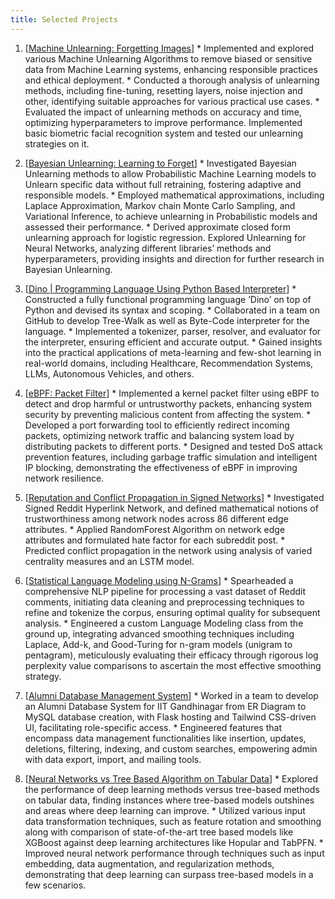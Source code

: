 ```yaml
---
title: Selected Projects
---
```


1. [[Machine Unlearning: Forgetting Images](https://github.com/Inderjeet-23/Machine_Unlearning)]
        * Implemented and explored various Machine Unlearning Algorithms to remove biased or sensitive data from Machine Learning systems, enhancing responsible practices and ethical deployment.
        * Conducted a thorough analysis of unlearning methods, including fine-tuning, resetting layers, noise injection and other, identifying suitable approaches for various practical use cases.
        * Evaluated the impact of unlearning methods on accuracy and time, optimizing hyperparameters to improve performance. Implemented basic biometric facial recognition system and tested our unlearning strategies on it.

2. [[Bayesian Unlearning: Learning to Forget](https://github.com/Kalash0309/Bayesian_Unlearning)]
        * Investigated Bayesian Unlearning methods to allow Probabilistic Machine Learning models to Unlearn specific data without full retraining, fostering adaptive and responsible models.
        * Employed mathematical approximations, including Laplace Approximation, Markov chain Monte Carlo Sampling, and Variational Inference, to achieve unlearning in Probabilistic models and assessed their performance.
        * Derived approximate closed form unlearning approach for logistic regression. Explored Unlearning for Neural Networks, analyzing different libraries' methods and hyperparameters, providing insights and direction for further research in Bayesian Unlearning. 

3. [[Dino | Programming Language Using Python Based Interpreter](https://github.com/CS327-Dino/Dino)]
        * Constructed a fully functional programming language ’Dino’ on top of Python and devised its syntax and scoping.
        *  Collaborated in a team on GitHub to develop Tree-Walk as well as Byte-Code interpreter for the language.
        * Implemented a tokenizer, parser, resolver, and evaluator for the interpreter, ensuring efficient and accurate output.
        * Gained insights into the practical applications of meta-learning and few-shot learning in real-world domains, including Healthcare, Recommendation Systems, LLMs, Autonomous Vehicles, and others.

4. [[eBPF: Packet Filter](https://github.com/Inderjeet-23/eBPF-Packet-Filter)]
        * Implemented a kernel packet filter using eBPF to detect and drop harmful or untrustworthy packets, enhancing system security by preventing malicious content from affecting the system.
        *  Developed a port forwarding tool to efficiently redirect incoming packets, optimizing network traffic and balancing system load by distributing packets to different ports.
        * Designed and tested DoS attack prevention features, including garbage traffic simulation and intelligent IP blocking, demonstrating the effectiveness of eBPF in improving network resilience.

5. [[Reputation and Conflict Propagation in Signed Networks](https://drive.google.com/file/d/1Bg1EDM1E27PPB10x3VCDgcieSOu78Z0R/view)]
        * Investigated Signed Reddit Hyperlink Network, and defined mathematical notions of trustworthiness among network nodes across 86 different edge attributes.
        *  Applied RandomForest Algorithm on network edge attributes and formulated hate factor for each subreddit post.
        * Predicted conflict propagation in the network using analysis of varied centrality measures and an LSTM model.

6. [[Statistical Language Modeling using N-Grams](https://github.com/CS613-NLP/assignment-2)]
        * Spearheaded a comprehensive NLP pipeline for processing a vast dataset of Reddit comments, initiating data cleaning and preprocessing techniques to refine and tokenize the corpus, ensuring optimal quality for subsequent analysis.
        *  Engineered a custom Language Modeling class from the ground up, integrating advanced smoothing techniques including Laplace, Add-k, and Good-Turing for n-gram models (unigram to pentagram), meticulously evaluating their efficacy through rigorous log perplexity value comparisons to ascertain the most effective smoothing strategy. 

7. [[Alumni Database Management System](https://github.com/RahulVC02/Alumni-Database-Webapp)]
        * Worked in a team to develop an Alumni Database System for IIT Gandhinagar from ER Diagram to MySQL database creation, with Flask hosting and Tailwind CSS-driven UI, facilitating role-specific access.
        *  Engineered features that encompass data management functionalities like insertion, updates, deletions, filtering, indexing, and custom searches, empowering admin with data export, import, and mailing tools.

8. [[Neural Networks vs Tree Based Algorithm on Tabular Data](https://drive.google.com/file/d/1Jca22e6IkQPnA3JLOPxXvbb_EMrrU6yN/view?usp=sharing)]
        * Explored the performance of deep learning methods versus tree-based methods on tabular data, finding instances where tree-based models outshines and areas where deep learning can improve.
        *  Utilized various input data transformation techniques, such as feature rotation and smoothing along with comparison of state-of-the-art tree based models like XGBoost against deep learning architectures like Hopular and TabPFN.
        * Improved neural network performance through techniques such as input embedding, data augmentation, and regularization methods, demonstrating that deep learning can surpass tree-based models in a few scenarios. 